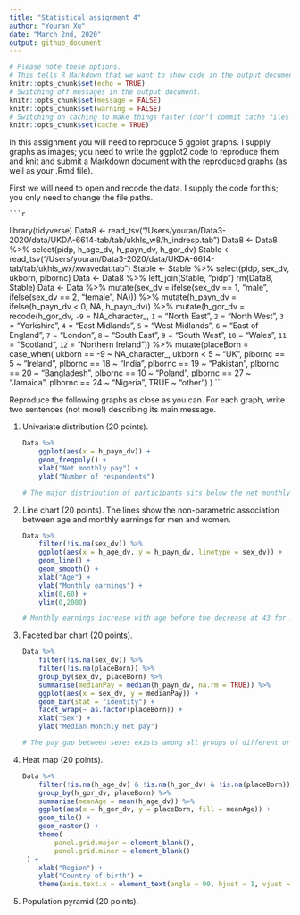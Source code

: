 ```yaml
---
title: "Statistical assignment 4"
author: "Youran Xu"
date: "March 2nd, 2020"
output: github_document
---
```


```r
# Please note these options.
# This tells R Markdown that we want to show code in the output document.
knitr::opts_chunk$set(echo = TRUE)
# Switching off messages in the output document. 
knitr::opts_chunk$set(message = FALSE)
knitr::opts_chunk$set(warning = FALSE)
# Switching on caching to make things faster (don't commit cache files on Github).
knitr::opts_chunk$set(cache = TRUE)
```

In this assignment you will need to reproduce 5 ggplot graphs. I supply graphs as images; you need to write the ggplot2 code to reproduce them and knit and submit a Markdown document with the reproduced graphs (as well as your .Rmd file).

First we will need to open and recode the data. I supply the code for this; you only need to change the file paths.

    ```r
library(tidyverse)
Data8 <- read_tsv("/Users/youran/Data3-2020/data/UKDA-6614-tab/tab/ukhls_w8/h_indresp.tab")
Data8 <- Data8 %>%
        select(pidp, h_age_dv, h_payn_dv, h_gor_dv)
Stable <- read_tsv("/Users/youran/Data3-2020/data/UKDA-6614-tab/tab/ukhls_wx/xwavedat.tab")
Stable <- Stable %>%
        select(pidp, sex_dv, ukborn, plbornc)
Data <- Data8 %>% left_join(Stable, "pidp")
rm(Data8, Stable)
Data <- Data %>%
        mutate(sex_dv = ifelse(sex_dv == 1, "male",
                           ifelse(sex_dv == 2, "female", NA))) %>%
        mutate(h_payn_dv = ifelse(h_payn_dv < 0, NA, h_payn_dv)) %>%
        mutate(h_gor_dv = recode(h_gor_dv,
                         `-9` = NA_character_,
                         `1` = "North East",
                         `2` = "North West",
                         `3` = "Yorkshire",
                         `4` = "East Midlands",
                         `5` = "West Midlands",
                         `6` = "East of England",
                         `7` = "London",
                         `8` = "South East",
                         `9` = "South West",
                         `10` = "Wales",
                         `11` = "Scotland",
                         `12` = "Northern Ireland")) %>%
        mutate(placeBorn = case_when(
                ukborn  == -9 ~ NA_character_,
                ukborn < 5 ~ "UK",
                plbornc == 5 ~ "Ireland",
                plbornc == 18 ~ "India",
                plbornc == 19 ~ "Pakistan",
                plbornc == 20 ~ "Bangladesh",
                plbornc == 10 ~ "Poland",
                plbornc == 27 ~ "Jamaica",
                plbornc == 24 ~ "Nigeria",
                TRUE ~ "other")
        )
    ```

Reproduce the following graphs as close as you can. For each graph, write two sentences (not more!) describing its main message.  

1. Univariate distribution (20 points).

    ```r
    Data %>% 
        ggplot(aes(x = h_payn_dv)) +
        geom_freqpoly() +
        xlab("Net monthly pay") +
        ylab("Number of respondents")
    
    # The major distribution of participants sits below the net monthly income of 3000, with a peak at around 1300. There is also a much smaller peak of around 200 participants at the net monthly income of 5500.
    ```

2. Line chart (20 points). The lines show the non-parametric association between age and monthly earnings for men and women.

    ```r
    Data %>% 
        filter(!is.na(sex_dv)) %>% 
        ggplot(aes(x = h_age_dv, y = h_payn_dv, linetype = sex_dv)) +
        geom_line() +
        geom_smooth() +
        xlab("Age") +
        ylab("Monthly earnings") +
        xlim(0,60) +
        ylim(0,2000)
    
    # Monthly earnings increase with age before the decrease at 43 for men, and the age of 48 for women. Men in general have a higher monthly earning than women, with the gap starting to widen u at the age of 25. 
    ```

3. Faceted bar chart (20 points).

    ```r
    Data %>% 
        filter(!is.na(sex_dv)) %>% 
        filter(!is.na(placeBorn)) %>% 
        group_by(sex_dv, placeBorn) %>%
        summarise(medianPay = median(h_payn_dv, na.rm = TRUE)) %>% 
        ggplot(aes(x = sex_dv, y = medianPay)) +
        geom_bar(stat = "identity") +
        facet_wrap(~ as.factor(placeBorn)) +
        xlab("Sex") +
        ylab("Median Monthly net pay")
    
    # The pay gap between sexes exists among all groups of different origins, with participants from Ireland the widest pay gap, and Bangladesh the narrowest. However, monthly net pay in general is the lowest for people from Bangladesh (below £1000), which shows the exiistance of a pay gap between different groups of origins, which could also be due to the typical skill-levels of immigrant workers.
    ```

4. Heat map (20 points).

    ```r
    Data %>% 
        filter(!is.na(h_age_dv) & !is.na(h_gor_dv) & !is.na(placeBorn)) %>% 
        group_by(h_gor_dv, placeBorn) %>% 
        summarise(meanAge = mean(h_age_dv)) %>% 
        ggplot(aes(x = h_gor_dv, y = placeBorn, fill = meanAge)) +
        geom_tile() +
        geom_raster() +
        theme(
            panel.grid.major = element_blank(),
            panel.grid.minor = element_blank()
  ) +
        xlab("Region") +
        ylab("Country of birth") +
        theme(axis.text.x = element_text(angle = 90, hjust = 1, vjust = .5))
    
    ```

5. Population pyramid (20 points).

    ```r
    ```